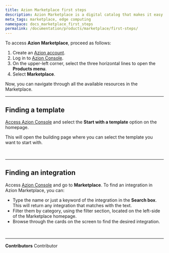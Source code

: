 ```yaml
---
title: Azion Marketplace first steps
description: Azion Marketplace is a digital catalog that makes it easy to find, test, and deploy edge-running software that runs anywhere.
meta_tags: marketplace, edge computing
namespace: docs_marketplace_first_steps
permalink: /documentation/products/marketplace/first-steps/
---
```



To access **Azion Marketplace**, proceed as follows:

1. Create an [Azion account](/en/documentation/products/accounts/creating-account/).
2. Log in to [Azion Console](https://console.azion.com/).
3. On the upper-left corner, select the three horizontal lines to open the **Products menu**.
4. Select **Marketplace**.

Now, you can navigate through all the available resources in the Marketplace.

---

## Finding a template

[Access Azion Console](https://console.azion.com/) and select the **Start with a template** option on the homepage.

This will open the building page where you can select the template you want to start with.

<LinkButton link="/en/documentation/products/marketplace/templates/" label="go to templates reference" outlined /> 


<br />
<LinkButton link="/en/documentation/products/start-with-a-template/" label="go to start with a template guide" outlined /> 



---

## Finding an integration

Access [Azion Console](https://console.azion.com/) and go to **Marketplace**. To find an integration in Azion Marketplace, you can:

- Type the name or just a keyword of the integration in the **Search box**. This will return any integration that matches with the text.
- Filter them by category, using the filter section, located on the left-side of the Marketplace homepage. 
- Browse through the cards on the screen to find the desired integration.

<LinkButton link="/en/documentation/products/marketplace/integrations/" label="go to integrations reference" outlined /> 


<br />
<LinkButton link="/en/documentation/products/marketplace/install-an-integration/" label="go to install an integration guide" outlined /> 




---


**Contributors** <ContributorList>Contributor</ContributorList>
